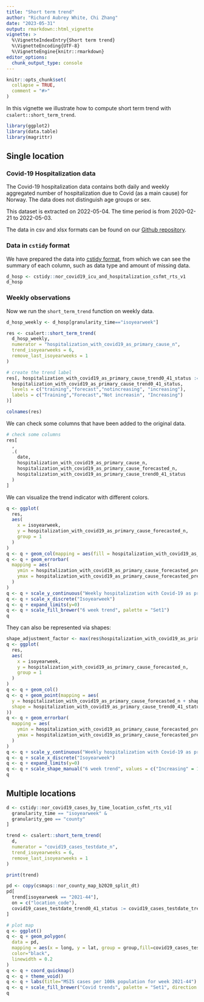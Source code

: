 ```yaml
---
title: "Short term trend"
author: "Richard Aubrey White, Chi Zhang"
date: "2023-05-31"
output: rmarkdown::html_vignette
vignette: >
  %\VignetteIndexEntry{Short term trend}
  %\VignetteEncoding{UTF-8}
  %\VignetteEngine{knitr::rmarkdown}
editor_options: 
  chunk_output_type: console
---
```


```r
knitr::opts_chunk$set(
  collapse = TRUE,
  comment = "#>"
)
```

In this vignette we illustrate how to compute short term trend with `csalert::short_term_trend`.

```r
library(ggplot2)
library(data.table)
library(magrittr)
```

## Single location

### Covid-19 Hospitalization data

The Covid-19 hospitalization data contains both daily and weekly aggregated number of hospitalization due to Covid (as a main cause) for Norway. The data does not distinguish age groups or sex. 

This dataset is extracted on 2022-05-04. The time period is from 2020-02-21 to 2022-05-03. 

The data in csv and xlsx formats can be found on our [Github repository](https://github.com/folkehelseinstituttet/surveillance_data). 


### Data in `cstidy` format

We have prepared the data into [cstidy format](https://www.csids.no/cstidy/articles/csfmt_rts_data_v1.html), from which we can see the summary of each column, such as data type and amount of missing data. 

```r
d_hosp <- cstidy::nor_covid19_icu_and_hospitalization_csfmt_rts_v1
d_hosp
```

### Weekly observations

Now we run the `short_term_trend` function on weekly data. 

```r
d_hosp_weekly <- d_hosp[granularity_time=="isoyearweek"]

res <- csalert::short_term_trend(
  d_hosp_weekly, 
  numerator = "hospitalization_with_covid19_as_primary_cause_n",
  trend_isoyearweeks = 6,
  remove_last_isoyearweeks = 1
)

# create the trend label
res[, hospitalization_with_covid19_as_primary_cause_trend0_41_status := factor(
  hospitalization_with_covid19_as_primary_cause_trend0_41_status,
  levels = c("training","forecast","notincreasing", "increasing"),
  labels = c("Training","Forecast","Not increasin", "Increasing")
)]

colnames(res)
```


We can check some columns that have been added to the original data. 

```r
# check some columns 
res[
  ,
  .(
    date, 
    hospitalization_with_covid19_as_primary_cause_n, 
    hospitalization_with_covid19_as_primary_cause_forecasted_n,
    hospitalization_with_covid19_as_primary_cause_trend0_41_status
  )
]
```

We can visualize the trend indicator with different colors.

```r
q <- ggplot(
  res, 
  aes(
    x = isoyearweek, 
    y = hospitalization_with_covid19_as_primary_cause_forecasted_n,
    group = 1
  )
)
q <- q + geom_col(mapping = aes(fill = hospitalization_with_covid19_as_primary_cause_trend0_41_status))
q <- q + geom_errorbar(
  mapping = aes(
    ymin = hospitalization_with_covid19_as_primary_cause_forecasted_predinterval_q02x5_n,
    ymax = hospitalization_with_covid19_as_primary_cause_forecasted_predinterval_q97x5_n
  )
)
q <- q + scale_y_continuous("Weekly hospitalization with Covid-19 as primary cause", expand = c(0, 0.1))
q <- q + scale_x_discrete("Isoyearweek")
q <- q + expand_limits(y=0)
q <- q + scale_fill_brewer("6 week trend", palette = "Set1")
q
```

They can also be represented via shapes:

```r
shape_adjustment_factor <- max(res$hospitalization_with_covid19_as_primary_cause_forecasted_n)*0.01
q <- ggplot(
  res, 
  aes(
    x = isoyearweek, 
    y = hospitalization_with_covid19_as_primary_cause_forecasted_n,
    group = 1
  )
)
q <- q + geom_col()
q <- q + geom_point(mapping = aes(
  y = hospitalization_with_covid19_as_primary_cause_forecasted_n + shape_adjustment_factor,
  shape = hospitalization_with_covid19_as_primary_cause_trend0_41_status
))
q <- q + geom_errorbar(
  mapping = aes(
    ymin = hospitalization_with_covid19_as_primary_cause_forecasted_predinterval_q02x5_n,
    ymax = hospitalization_with_covid19_as_primary_cause_forecasted_predinterval_q97x5_n
  )
)
q <- q + scale_y_continuous("Weekly hospitalization with Covid-19 as primary cause", expand = c(0, 0.1))
q <- q + scale_x_discrete("Isoyearweek")
q <- q + expand_limits(y=0)
q <- q + scale_shape_manual("6 week trend", values = c("Increasing" = 17, "Decreasing" = 6))
q
```

## Multiple locations

```r
d <- cstidy::nor_covid19_cases_by_time_location_csfmt_rts_v1[
  granularity_time == "isoyearweek" & 
  granularity_geo == "county"
]

trend <- csalert::short_term_trend(
  d,
  numerator = "covid19_cases_testdate_n",
  trend_isoyearweeks = 6,
  remove_last_isoyearweeks = 1
)

print(trend)
```

```r
pd <- copy(csmaps::nor_county_map_b2020_split_dt)
pd[
  trend[isoyearweek == "2021-44"],
  on = c("location_code"),
  covid19_cases_testdate_trend0_41_status := covid19_cases_testdate_trend0_41_status
]

# plot map
q <- ggplot()
q <- q + geom_polygon(
  data = pd,
  mapping = aes(x = long, y = lat, group = group,fill=covid19_cases_testdate_trend0_41_status),
  color="black",
  linewidth = 0.2
)
q <- q + coord_quickmap()
q <- q + theme_void()
q <- q + labs(title="MSIS cases per 100k population for week 2021-44")
q <- q + scale_fill_brewer("Covid trends", palette = "Set1", direction = -1)
q
```

